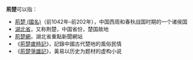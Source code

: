 '''荊楚'''可以指：

* [[荊楚_(國名)|荊楚 (國名)]]（前1042年–前202年），中国西周和春秋战国时期的一个诸侯国
* [[湖北省|湖北省]]，又称荆楚，中国省份，楚国故地
* [[荊楚網|荊楚網]]，湖北省重點新聞網站
* 《[[荊楚歲時記|荊楚歲時記]]》，記錄中國古代楚地的風俗民情
* 《[[荊楚爭雄記|荊楚爭雄記]]》，黃易以历史为题材的虚构小说

{{消歧义|cat=二字中國相關消歧義}}
